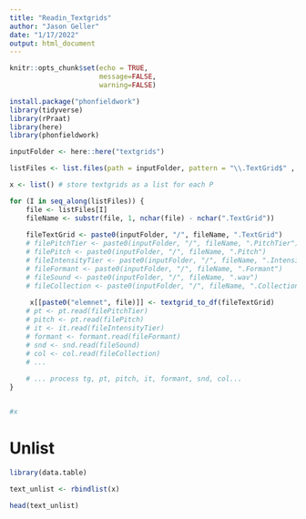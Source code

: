 ```yaml
---
title: "Readin_Textgrids"
author: "Jason Geller"
date: "1/17/2022"
output: html_document
---
```


```r
knitr::opts_chunk$set(echo = TRUE, 
                      message=FALSE, 
                      warning=FALSE)
```


```r
install.package("phonfieldwork")
library(tidyverse)
library(rPraat)
library(here)
library(phonfieldwork)

```


```r

inputFolder <- here::here("textgrids")

listFiles <- list.files(path = inputFolder, pattern = "\\.TextGrid$" , ignore.case = TRUE)

x <- list() # store textgrids as a list for each P

for (I in seq_along(listFiles)) {
    file <- listFiles[I]
    fileName <- substr(file, 1, nchar(file) - nchar(".TextGrid"))
    
    fileTextGrid <- paste0(inputFolder, "/", fileName, ".TextGrid")
    # filePitchTier <- paste0(inputFolder, "/", fileName, ".PitchTier")
    # filePitch <- paste0(inputFolder, "/", fileName, ".Pitch")
    # fileIntensityTier <- paste0(inputFolder, "/", fileName, ".IntensityTier")
    # fileFormant <- paste0(inputFolder, "/", fileName, ".Formant")
    # fileSound <- paste0(inputFolder, "/", fileName, ".wav")
    # fileCollection <- paste0(inputFolder, "/", fileName, ".Collection")
    
     x[[paste0("elemnet", file)]] <- textgrid_to_df(fileTextGrid)
    # pt <- pt.read(filePitchTier)
    # pitch <- pt.read(filePitch)
    # it <- it.read(fileIntensityTier)
    # formant <- formant.read(fileFormant)
    # snd <- snd.read(fileSound)
    # col <- col.read(fileCollection)
    # ...
    
    # ... process tg, pt, pitch, it, formant, snd, col...
}


#x
```
# Unlist
```r

library(data.table)

text_unlist <- rbindlist(x)

head(text_unlist)



```
